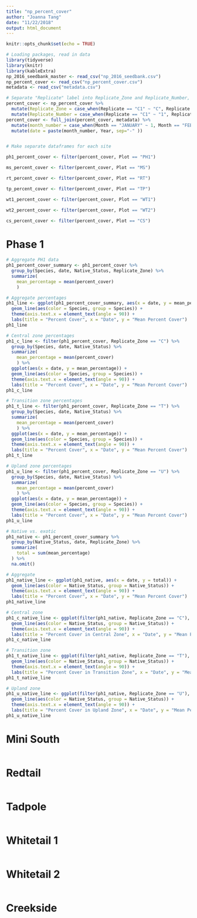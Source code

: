 ```yaml
---
title: "np_percent_cover"
author: "Joanna Tang"
date: "11/22/2018"
output: html_document
---
```


```r
knitr::opts_chunk$set(echo = TRUE)
```

```r
# Loading packages, read in data
library(tidyverse)
library(knitr)
library(kableExtra)
np_2016_seedbank_master <- read_csv("np_2016_seedbank.csv")
np_percent_cover <- read_csv("np_percent_cover.csv")
metadata <- read_csv("metadata.csv")

```

```r

# Separate "Replicate" label into Replicate_Zone and Replicate_Number, join with species metadata, convert month and year to "date" column
percent_cover <- np_percent_cover %>% 
  mutate(Replicate_Zone = case_when(Replicate == "C1" ~ "C", Replicate == "C2" ~ "C", Replicate == "C3" ~ "C", Replicate == "T1" ~ "T", Replicate == "T2" ~ "T", Replicate == "T3" ~ "T", Replicate == "U1" ~ "U", Replicate == "U2" ~ "U", Replicate == "U3" ~ "U")) %>% 
  mutate(Replicate_Number = case_when(Replicate == "C1" ~ "1", Replicate == "C2" ~ "2", Replicate == "C3" ~ "3", Replicate == "T1" ~ "1", Replicate == "T2" ~ "2", Replicate == "T3" ~ "3", Replicate == "U1" ~ "1", Replicate == "U2" ~ "2", Replicate == "U3" ~ "3"))
percent_cover <- full_join(percent_cover, metadata) %>% 
  mutate(month_number = case_when(Month == "JANUARY" ~ 1, Month == "FEBRUARY" ~ 2, Month == "MARCH" ~ 3, Month == "APRIL" ~ 4, Month == "MAY" ~ 5, Month == "JUNE" ~ 6, Month == "JULY" ~ 7, Month == "AUGUST" ~ 8, Month == "SEPTEMBER" ~ 9, Month == "OCTOBER" ~ 10, Month == "NOVEMBER" ~ 11, Month == "DECEMBER" ~ 12)) %>% 
  mutate(date = paste(month_number, Year, sep="-" ))


# Make separate dataframes for each site

ph1_percent_cover <- filter(percent_cover, Plot == "PH1")

ms_percent_cover <- filter(percent_cover, Plot == "MS")

rt_percent_cover <- filter(percent_cover, Plot == "RT")

tp_percent_cover <- filter(percent_cover, Plot == "TP")

wt1_percent_cover <- filter(percent_cover, Plot == "WT1")

wt2_percent_cover <- filter(percent_cover, Plot == "WT2")

cs_percent_cover <- filter(percent_cover, Plot == "CS")


```

# Phase 1

```r

# Aggregate PH1 data
ph1_percent_cover_summary <- ph1_percent_cover %>% 
  group_by(Species, date, Native_Status, Replicate_Zone) %>% 
  summarize(
    mean_percentage = mean(percent_cover)
    )

# Aggregate percentages
ph1_line <- ggplot(ph1_percent_cover_summary, aes(x = date, y = mean_percentage)) +
  geom_line(aes(color = Species, group = Species)) +
  theme(axis.text.x = element_text(angle = 90)) +
  labs(title = "Percent Cover", x = "Date", y = "Mean Percent Cover")
ph1_line

# Central zone percentages
ph1_c_line <- filter(ph1_percent_cover, Replicate_Zone == "C") %>% 
  group_by(Species, date, Native_Status) %>% 
  summarize(
    mean_percentage = mean(percent_cover)
    ) %>%
  ggplot(aes(x = date, y = mean_percentage)) +
  geom_line(aes(color = Species, group = Species)) +
  theme(axis.text.x = element_text(angle = 90)) +
  labs(title = "Percent Cover", x = "Date", y = "Mean Percent Cover")
ph1_c_line

# Transition zone percentages
ph1_t_line <- filter(ph1_percent_cover, Replicate_Zone == "T") %>% 
  group_by(Species, date, Native_Status) %>% 
  summarize(
    mean_percentage = mean(percent_cover)
    ) %>%
  ggplot(aes(x = date, y = mean_percentage)) +
  geom_line(aes(color = Species, group = Species)) +
  theme(axis.text.x = element_text(angle = 90)) +
  labs(title = "Percent Cover", x = "Date", y = "Mean Percent Cover")
ph1_t_line

# Upland zone percentages
ph1_u_line <- filter(ph1_percent_cover, Replicate_Zone == "U") %>% 
  group_by(Species, date, Native_Status) %>% 
  summarize(
    mean_percentage = mean(percent_cover)
    ) %>%
  ggplot(aes(x = date, y = mean_percentage)) +
  geom_line(aes(color = Species, group = Species)) +
  theme(axis.text.x = element_text(angle = 90)) +
  labs(title = "Percent Cover", x = "Date", y = "Mean Percent Cover")
ph1_u_line

# Native vs. exotic
ph1_native <- ph1_percent_cover_summary %>% 
  group_by(Native_Status, date, Replicate_Zone) %>% 
  summarize(
    total = sum(mean_percentage)
  ) %>% 
  na.omit()

# Aggregate
ph1_native_line <- ggplot(ph1_native, aes(x = date, y = total)) +
  geom_line(aes(color = Native_Status, group = Native_Status)) +
  theme(axis.text.x = element_text(angle = 90)) +
  labs(title = "Percent Cover", x = "Date", y = "Mean Percent Cover")
ph1_native_line

# Central zone
ph1_c_native_line <- ggplot(filter(ph1_native, Replicate_Zone == "C"), aes(x = date, y = total)) +
  geom_line(aes(color = Native_Status, group = Native_Status)) +
  theme(axis.text.x = element_text(angle = 90)) +
  labs(title = "Percent Cover in Central Zone", x = "Date", y = "Mean Percent Cover")
ph1_c_native_line

# Transition zone
ph1_t_native_line <- ggplot(filter(ph1_native, Replicate_Zone == "T"), aes(x = date, y = total)) +
  geom_line(aes(color = Native_Status, group = Native_Status)) +
  theme(axis.text.x = element_text(angle = 90)) +
  labs(title = "Percent Cover in Transition Zone", x = "Date", y = "Mean Percent Cover")
ph1_t_native_line

# Upland zone
ph1_u_native_line <- ggplot(filter(ph1_native, Replicate_Zone == "U"), aes(x = date, y = total)) +
  geom_line(aes(color = Native_Status, group = Native_Status)) +
  theme(axis.text.x = element_text(angle = 90)) +
  labs(title = "Percent Cover in Upland Zone", x = "Date", y = "Mean Percent Cover")
ph1_u_native_line

```

# Mini South

```r

```

# Redtail

```r

```

# Tadpole

```r

```

# Whitetail 1

```r

```

# Whitetail 2

```r

```

# Creekside

```r

```

